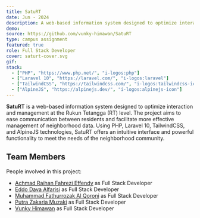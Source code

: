 ```yaml
---
title: SatuRT
date: Jun - 2024
description: A web-based information system designed to optimize interaction and management at the Rukun Tetangga (RT) level.
demo:
source: https://github.com/vunky-himawan/SatuRT
type: campus assignment
featured: true
role: Full Stack Developer
cover: saturt-cover.svg
gif: 
stack:
  - ["PHP", "https://www.php.net/", "i-logos:php"]
  - ["Laravel 10", "https://laravel.com/", "i-logos:laravel"]
  - ["TailwindCSS", "https://tailwindcss.com/", "i-logos:tailwindcss-icon"]
  - ["AlpineJS", "https://alpinejs.dev/", "i-logos:alpinejs-icon"]
---
```


**SatuRT** is a web-based information system designed to optimize interaction and management at the Rukun Tetangga (RT) level. The project aims to ease communication between residents and facilitate more effective management of neighborhood data. Using PHP, Laravel 10, TailwindCSS, and AlpineJS technologies, SatuRT offers an intuitive interface and powerful functionality to meet the needs of the neighborhood community.

## Team Members

People involved in this project:

- [Achmad Raihan Fahrezi Effendy](https://github.com/raihanachmad8) as Full Stack Developer
- [Eddo Dava Alfarisi](https://github.com/Eddav29) as Full Stack Developer
- [Muhammad Fathurrozak Al Qoroni](https://github.com/AlQoronii) as Full Stack Developer
- [Putra Zakaria Muzaki](https://github.com/PutraZakaria) as Full Stack Developer
- [Vunky Himawan](https://github.com/vunky-himawan) as Full Stack Developer
